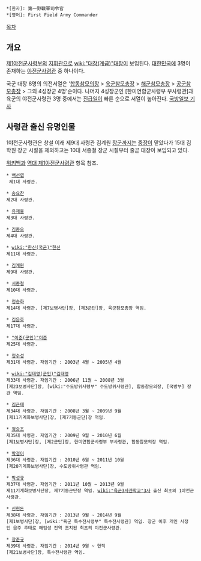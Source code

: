  *[한자]: 第一野戰軍司令官
 *[영어]: First Field Army Commander

[[목차]]
== 개요 ==
[[제1야전군사령부]]의 [[지휘관]]으로 [[wiki:"대장(계급)"대장]]이 보임된다. [[대한민국]]에 3명이 존재하는 [[야전군사령관]] 중 하나이다.

국군 대장 8명의 의전서열은 '[[합동참모의장]] > [[육군참모총장]] > [[해군참모총장]] > [[공군참모총장]] > 그외 4성장군 4명'순이다. 나머지 4성장군인 [한미연합군사령부 부사령관]과 육군의 야전군사령관 3명 중에서는 [[진급]]일이 빠른 순으로 서열이 높아진다. [http://kookbang.dema.mil.kr/kookbangWeb/view.do?ntt_writ_date=20120330&parent_no=4&bbs_id=BBSMSTR_000000000138 국방일보 기사]

== 사령관 출신 유명인물 ==
1야전군사령관은 창설 이래 제9대 사령관 김계원 [[장군]]까지는 [[중장]]이 맡았다가 15대 김학원 장군 시절을 제외하고는 10대 서종철 장군 시절부터 줄곧 대장이 보임되고 있다.

[[위키백과]] [http://ko.wikipedia.org/wiki/대한민국의_1야전군사령관 역대 제1야전군사령관] 항목 참조.

 * [[백선엽]]
  제1대 사령관.

 * [[송요찬]]
 제2대 사령관.

 * [[유재흥]]
 제3대 사령관.

 * [[김종오]]
 제4대 사령관.

 * [[wiki:"한신(국군)"한신]]
 제11대 사령관.

 * [[김계원]]
 제9대 사령관.

 * [[서종철]]
 제10대 사령관.

 * [[정승화]]
 제14대 사령관. [제7보병사단]장, [제3군단]장, 육군참모총장 역임.

 * [[김윤호]]
 제17대 사령관.

 * [["이준(군인)"이준]]
 제25대 사령관.

 * [[정수성]]
 제31대 사령관. 재임기간 : 2003년 4월 ~ 2005년 4월

 * [[wiki:"김태영(군인)"김태영]]
 제33대 사령관. 재임기간 : 2006년 11월 ~ 2008년 3월
 [제23보병사단]장, [wiki:"수도방위사령부" 수도방위사령관], 합동참모의장, [국방부] 장관 역임.

 * [[김근태]]
 제34대 사령관. 재임기간 : 2008년 3월 ~ 2009년 9월
 [제11기계화보병사단]장, [제7기동군단]장 역임.

 * [[정승조]]
 제35대 사령관. 재임기간 : 2009년 9월 ~ 2010년 6월
 [제1보병사단]장, [제2군단]장, 한미연합군사령부 부사령관, 합동참모의장 역임.

 * [[박정이]]
 제36대 사령관. 재임기간 : 2010년 6월 ~ 2011년 10월
 [제20기계화보병사단]장, 수도방위사령관 역임.

 * [[박성규]] 
 제37대 사령관. 재임기간 : 2011년 10월 ~ 2013년 9월
 제11기계화보병사단장, 제7기동군단장 역임. [[wiki:"육군3사관학교"3사]] 출신 최초의 1야전군사령관.

 * [[신현돈]]
 제38대 사령관. 재임기간 : 2013년 9월 ~ 2014년 9월
 [제1보병사단]장, [wiki:"육군 특수전사령부" 특수전사령관] 역임. 창군 이후 개인 사정인 음주 추태로 해임성 전역 조치된 최초의 야전군사령관.

 * [[장준규]] 
 제39대 사령관. 재임기간 : 2014년 9월 ~ 현직
 [제21보병사단]장, 특수전사령관 역임.

